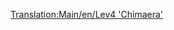 [[Translation:Main/en/Lev4 'Chimaera']]{{hu/Navbox Mozdonyok}}
{{hu/Vonatok|Name=Lev4 'Kiméra'
|Image=[[File:en/Lev4chimaerarhead.png]]
|Cost=£111,328 ($222,656)
|Speed=643 km/h (402 mph)
|Weight=300 t
|Power=20,000 LE (14.914 kW)
|Annual=£3,584 ($7,168)
|Designed=2037
|Lifespan=20
|Capacity=N/A
|Leírás=A leggyorsabb mozdony a játékban. A "Kiméra" találó elnevezés, hiszen ez az egyetlen kétfejű maglev-mozdony. 

Adottságainak lehető legteljesebb kihasználása a játék vége felé komoly kihívást jelenthet: csúcsebessége még az előző Lev3-énál is 33%-kal magasabb, tehát érdemes átgondolni, hogy [[Main/hu/Irányonként dupla pálya|előzési szakaszokat]] hozunk létre dupla vágánypárok létesítésével, vagy a teljes korábbi maglev-állományt lecseréljük - ami viszont akkor tud igazán hasznos lenni, ha a megépíthető legnagyobb állomáshosszt még nem értük el.
|Valósság=A maglev negyedik generációjának valós megfelelője nincs, miután még második sincs. Viszont határozottan hasonlítható a Transrapid 09 vonatokra, de akár Disneyland egyik látványosságára, a ''Csillagok háborúja'' [http://starwarsmedia.hu/e107_plugins/content/content.php?content.617 Starspeeder 3000]-ére is.
}}